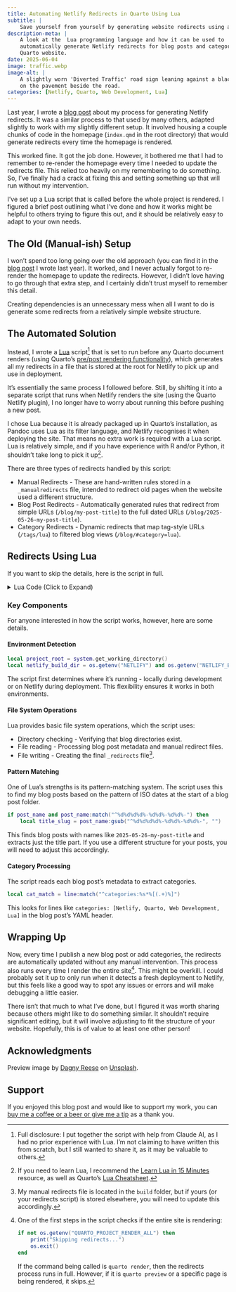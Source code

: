 ```yaml
---
title: Automating Netlify Redirects in Quarto Using Lua
subtitle: |
    Save yourself from yourself by generating website redirects using a Lua script.
description-meta: |
    A look at the  Lua programming language and how it can be used to
    automatically generate Netlify redirects for blog posts and categories in a
    Quarto website.
date: 2025-06-04
image: traffic.webp
image-alt: |
    A slightly worn 'Diverted Traffic' road sign leaning against a black bollard
    on the pavement beside the road.
categories: [Netlify, Quarto, Web Development, Lua]
---
```


Last year, I wrote a [blog post](/blog/setting-up-netlify-redirects-with-quarto) about my process for generating Netlify redirects. It was a similar process to that used by many others, adapted slightly to work with my slightly different setup. It involved housing a couple chunks of code in the homepage (`index.qmd` in the root directory) that would generate redirects every time the homepage is rendered.

This worked fine. It got the job done. However, it bothered me that I had to remember to re-render the homepage every time I needed to update the redirects file. This relied too heavily on my remembering to do something. So, I've finally had a crack at fixing this and setting something up that will run without my intervention.

I've set up a Lua script that is called before the whole project is rendered. I figured a brief post outlining what I've done and how it works might be helpful to others trying to figure this out, and it should be relatively easy to adapt to your own needs.

## The Old (Manual-ish) Setup

I won't spend too long going over the old approach (you can find it in the [blog post](/blog/setting-up-netlify-redirects-with-quarto) I wrote last year). It worked, and I never actually forgot to re-render the homepage to update the redirects. However, I didn't love having to go through that extra step, and I certainly didn't trust myself to remember this detail.

Creating dependencies is an unnecessary mess when all I want to do is generate some redirects from a relatively simple website structure.

## The Automated Solution

Instead, I wrote a [Lua](https://www.lua.org) script[^AI] that is set to run before any Quarto document renders (using Quarto's [pre/post rendering functionality](https://quarto.org/docs/projects/scripts.html#pre-and-post-render)), which generates all my redirects in a file that is stored at the root for Netlify to pick up and use in deployment.

It's essentially the same process I followed before. Still, by shifting it into a separate script that runs when Netlify renders the site (using the Quarto Netlify plugin), I no longer have to worry about running this before pushing a new post.

I chose Lua because it is already packaged up in Quarto's installation, as Pandoc uses Lua as its filter language, and Netlify recognises it when deploying the site. That means no extra work is required with a Lua script. Lua is relatively simple, and if you have experience with R and/or Python, it shouldn't take long to pick it up[^Resources].

There are three types of redirects handled by this script:

- Manual Redirects - These are hand-written rules stored in a `_manualredirects` file, intended to redirect old pages when the website used a different structure.
- Blog Post Redirects - Automatically generated rules that redirect from simple URLs (`/blog/my-post-title`) to the full dated URLs (`/blog/2025-05-26-my-post-title`).
- Category Redirects - Dynamic redirects that map tag-style URLs (`/tags/lua`) to filtered blog views (`/blog/#category=lua`).

[^AI]:

Full disclosure: I put together the script with help from Claude AI, as I had no prior experience with Lua. I'm not claiming to have written this from scratch, but I still wanted to share it, as it may be valuable to others.

[^Resources]:

If you need to learn Lua, I recommend the [Learn Lua in 15 Minutes](https://learnxinyminutes.com/lua/) resource, as well as Quarto's [Lua Cheatsheet](https://quarto.org/docs/extensions/luarefv51.pdf).

## Redirects Using Lua

If you want to skip the details, here is the script in full.

<details>
<summary>Lua Code (Click to Expand)</summary>

```lua
-- build/redirects.lua
-- Generates redirects for blog posts and categories
local system = require("pandoc.system")

-- Toggle for debug output
local DEBUG = false

if not os.getenv("QUARTO_PROJECT_RENDER_ALL") then
    print("Skipping redirects...")
    os.exit()
end

local function debug_log(message)
    if DEBUG then
        io.stderr:write("[Redirects Debug] " .. message .. "\n")
    end
end

local function is_dir(path)
    local handle = io.popen('[ -d "' .. path ..
        '" ] && echo "yes" || echo "no"')
    local result = handle:read("*a"):gsub("%s+", "")
    handle:close()
    return result == "yes"
end

local function file_exists(path)
    local file = io.open(path, "r")
    if file then
        file:close()
        return true
    end
    return false
end

local function read_lines(file_path)
    debug_log("Attempting to read: " .. file_path)
    if not file_exists(file_path) then
        debug_log("File not found: " .. file_path)
        return {}
    end

    local lines = {}
    local file = io.open(file_path, "r")
    for line in file:lines() do
        table.insert(lines, line)
    end
    file:close()
    debug_log("Read " .. #lines .. " lines from: " .. file_path)
    return lines
end

local function extract_categories(post_path)
    local qmd_path = post_path .. "/index.qmd"
    if not file_exists(qmd_path) then
        debug_log("Blog post .qmd not found: " .. qmd_path)
        return {}
    end

    local content = read_lines(qmd_path)
    local categories = {}

    for _, line in ipairs(content) do
        local cat_match = line:match("^categories:%s*%[(.+)%]")
        if cat_match then
            for cat in cat_match:gmatch("([^,]+)") do
                cat = cat:gsub("^%s*(.-)%s*$", "%1") -- Trim whitespace
                table.insert(categories, cat)
            end
            break
        end
    end
    return categories
end

local function load_manual_redirects(project_root)
    local manual_paths = {
        project_root .. "/assets/_manualredirects",
        project_root .. "/build/_manualredirects"
    }

    for _, path in ipairs(manual_paths) do
        if file_exists(path) then
            debug_log("Found manual redirects at: " .. path)
            return read_lines(path)
        end
    end
    return {}
end

local function process_blog_posts(blog_dir)
    debug_log("Looking for blog posts in: " .. blog_dir)

    local redirects = {}
    local blog_posts = {}
    local all_categories = {}

    local dir_cmd = 'find "' .. blog_dir ..
        '" -maxdepth 1 -mindepth 1 -type d'
    debug_log("Running directory listing command: " .. dir_cmd)

    local handle = io.popen(dir_cmd)
    for post_path in handle:lines() do
        local post_name = post_path:match("([^/]+)$")
        debug_log("Found potential blog post: " ..
            (post_name or "unnamed"))

        -- Process only directories matching date pattern
        if post_name and post_name:match("^%d%d%d%d%-%d%d%-%d%d%-") then
            local title_slug = post_name:gsub("^%d%d%d%d%-%d%d%-%d%d%-", "")
            local old = "/blog/" .. title_slug
            local new = "/blog/" .. post_name

            table.insert(redirects, old .. " " .. new)
            table.insert(blog_posts, post_path)
            debug_log("Added redirect: " .. old .. " → " .. new)

            -- Collect categories
            local post_categories = extract_categories(post_path)
            for _, cat in ipairs(post_categories) do
                debug_log("Found category: " .. cat)
                all_categories[cat] = true
            end
        end
    end
    handle:close()

    return redirects, blog_posts, all_categories
end

local function generate_category_redirects(all_categories)
    local redirects = {}
    local category_count = 0

    debug_log("Generating category redirects")
    for category, _ in pairs(all_categories) do
        local encoded_category = category:gsub(" ", "%%20")
        local tag = category:lower():gsub(" ", "-")
        table.insert(redirects, "/tags/" .. tag .. " " ..
            "/blog/#category=" .. encoded_category)
        debug_log("Added category redirect: /tags/" .. tag)
        category_count = category_count + 1
    end

    return redirects, category_count
end

local function write_redirects_file(project_root, redirects)
    local out_file = project_root .. "/_redirects"
    debug_log("Writing redirects to: " .. out_file)

    local f = io.open(out_file, "w")
    if f then
        for _, line in ipairs(redirects) do
            f:write(line .. "\n")
        end
        f:close()
        debug_log("Successfully wrote " .. #redirects .. " redirects")
        return true
    else
        io.stderr:write("ERROR: Could not open output file for writing: " ..
            out_file .. "\n")
        return false
    end
end

function Pandoc(doc)
    debug_log("Starting redirect generation...")

    local project_root = system.get_working_directory()
    debug_log("Working directory: " .. project_root)

    -- Check Netlify environment (preserved for potential future use)
    local netlify_build_dir = os.getenv("NETLIFY") and
        os.getenv("NETLIFY_BUILD_BASE")
    if netlify_build_dir then
        debug_log("Running in Netlify environment: " .. netlify_build_dir)
    end

    local blog_dir = project_root .. "/blog"
    debug_log("Blog directory path: " .. blog_dir)

    if not is_dir(blog_dir) then
        debug_log("Blog directory not found, skipping redirect generation")
        return doc
    end

    -- Load manual redirects
    local manual_redirects = load_manual_redirects(project_root)
    debug_log("Added " .. #manual_redirects .. " manual redirects")

    -- Process blog posts
    local post_redirects, blog_posts, all_categories =
        process_blog_posts(blog_dir)

    -- Generate category redirects
    local category_redirects, category_count =
        generate_category_redirects(all_categories)

    -- Combine all redirects
    local all_redirects = {}
    for _, redirect in ipairs(manual_redirects) do
        table.insert(all_redirects, redirect)
    end
    for _, redirect in ipairs(post_redirects) do
        table.insert(all_redirects, redirect)
    end
    for _, redirect in ipairs(category_redirects) do
        table.insert(all_redirects, redirect)
    end

    -- Write redirects file
    if write_redirects_file(project_root, all_redirects) then
        debug_log("Redirect generation complete")
        print("Redirects written to _redirects (" ..
            #all_redirects ..
            " entries, " ..
            #blog_posts .. " posts, " .. #manual_redirects ..
            " manual, " .. category_count .. " categories)")
    end

    return doc
end
```
</details>

### Key Components

For anyone interested in how the script works, however, here are some details.

#### Environment Detection

```lua
local project_root = system.get_working_directory()
local netlify_build_dir = os.getenv("NETLIFY") and os.getenv("NETLIFY_BUILD_BASE")
```

The script first determines where it's running - locally during development or on Netlify during deployment. This flexibility ensures it works in both environments.

#### File System Operations

Lua provides basic file system operations, which the script uses:

- Directory checking - Verifying that blog directories exist.
- File reading - Processing blog post metadata and manual redirect files.
- File writing - Creating the final `_redirects` file[^Structure].

[^Structure]:

My manual redirects file is located in the `build` folder, but if yours (or your redirects script) is stored elsewhere, you will need to update this accordingly.

#### Pattern Matching

One of Lua's strengths is its pattern-matching system. The script uses this to find my blog posts based on the pattern of ISO dates at the start of a blog post folder.

```lua
if post_name and post_name:match("^%d%d%d%d%-%d%d%-%d%d%-") then
    local title_slug = post_name:gsub("^%d%d%d%d%-%d%d%-%d%d%-", "")
```

This finds blog posts with names like `2025-05-26-my-post-title` and extracts just the title part. If you use a different structure for your posts, you will need to adjust this accordingly.

#### Category Processing

The script reads each blog post's metadata to extract categories.

```lua
local cat_match = line:match("^categories:%s*%[(.+)%]")
```

This looks for lines like `categories: [Netlify, Quarto, Web Development, Lua]` in the blog post's YAML header.

## Wrapping Up

Now, every time I publish a new blog post or add categories, the redirects are automatically updated without any manual intervention. This process also runs every time I render the entire site[^Skip]. This might be overkill. I could probably set it up to only run when it detects a fresh deployment to Netlify, but this feels like a good way to spot any issues or errors and will make debugging a little easier.

There isn't that much to what I've done, but I figured it was worth sharing because others might like to do something similar. It shouldn't require significant editing, but it will involve adjusting to fit the structure of your website. Hopefully, this is of value to at least one other person!

[^Skip]:

    One of the first steps in the script checks if the entire site is rendering:

    ```lua
    if not os.getenv("QUARTO_PROJECT_RENDER_ALL") then
        print("Skipping redirects...")
        os.exit()
    end
    ```

    If the command being called is `quarto render`, then the redirects process runs in full. However, if it is `quarto preview` or a specific page is being rendered, it skips.

## Acknowledgments {.appendix}

Preview image by [Dagny Reese](https://unsplash.com/@dagny_2020) on [Unsplash](https://unsplash.com/photos/black-and-yellow-no-smoking-sign-G9l9ejbuHlI).

## Support {.appendix}

If you enjoyed this blog post and would like to support my work, you can [buy me a coffee or a beer or give me a tip](https://www.buymeacoffee.com/paulj1989) as a thank you.
